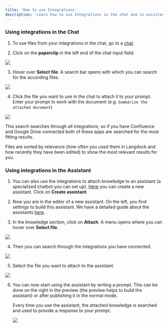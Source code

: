 ```yaml
---
title: 'How to use Integrations'
description: 'Learn how to use Integrations in the chat and in assistants.'
---
```


### Using integrations in the Chat
1. To use files from your integrations in the chat, go to a [chat](https://app.langdock.com/chat).

2. Click on the **paperclip** in the left end of the chat input field. 
<img src="/images/Chat_1.png"/>


3. Hover over **Select file**. A search bar opens with which you can search for the according files. 
<img src="/images/Chat_Search_Integrations.png"/>

4. Click the file you want to use in the chat to attach it to your prompt. Enter your prompt to work with the document (e.g. `Summarize the attached document`)
<img src="/images/attached_document_to_chat.png"/>

This search searches through all integrations, so if you have Confluence and Google Drive connected both of these apps are searched for the most fitting results. 

Files are sorted by relevance (how often you used them in Langdock and how recently they have been edited) to show the most relevant results for you.

### Using integrations in the Assistant
1. You can also use the integrations to attach knowledge to an assistant (a specialized chatbot you can set up). [Here](https://app.langdock.com/assistants) you can create a new assistant. Click on **Create assistant**.

2. Now you are in the editor of a new assistant. On the left, you find settings to build this assistant. We have a detailed guide about the assistants [here]().


3. In the knowledge section, click on **Attach**. A menu opens where you can hover over **Select file**.
<img src="/images/assistant_attach.png"/>

4. Then you can search through the integrations you have connected.
<img src="/images/assistant_search.png"/>

5. Select the file you want to attach to the assistant.
<img src="/images/assistant_knowledge_connected.png"/>

6. You can now start using the assistant by writing a prompt. This can be done on the right in the preview (the preview helps to build the assistant) or after publishing it in the normal mode. 

    Every time you use the assistant, the attached knowledge is searched and used to provide a response to your prompt. 

    <img src="/images/assistant_preview_publishing.png"/>
